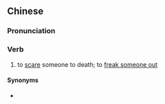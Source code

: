 {{also|吓死}}
==Chinese==
{{zh-forms|s=吓死}}

===Pronunciation===
{{zh-pron
|m=xiàsǐ
|c=haak3 sei2
|h=pfs=hak-sí
|cat=v
}}

===Verb===
{{zh-verb}}

# to [[scare]] someone to death; to [[freak out|freak someone out]]
#: {{zh-x|我 差{chà}點 暈 過去{qu}，嚇死 我 了。|''I was so scared that I almost passed out.''}}

====Synonyms====
* {{qualifier|Min Nan}} {{zh-l|驚死|kiaⁿ--sí}}